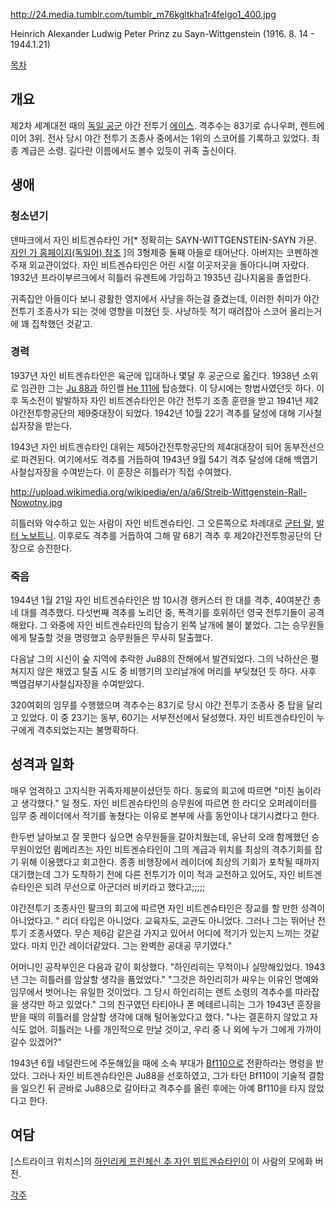 http://24.media.tumblr.com/tumblr_m76kgltkha1r4felgo1_400.jpg

Heinrich Alexander Ludwig Peter Prinz zu Sayn-Wittgenstein (1916. 8. 14 - 1944.1.21)


[[목차]]
== 개요 ==
제2차 세계대전 때의 [[루프트바페|독일 공군]] 야간 전투기 [[에이스]]. 격추수는 83기로 슈나우퍼, 렌트에 이어 3위. 전사 당시 야간 전투기 조종사 중에서는 1위의 스코어를 기록하고 있었다. 최종 계급은 소령. 길다란 이름에서도 볼수 있듯이 귀족 출신이다. 

== 생애 ==
=== 청소년기 ===
덴마크에서 자인 비트겐슈타인 가[* 정확히는 SAYN-WITTGENSTEIN-SAYN 가문. [http://www.sayn.de/fuerstenhaus/geschichtehistory 자인 가 홈페이지(독일어) 참조] ]의 3형제중 둘째 아들로 태어난다. 아버지는 코펜하겐 주재 외교관이었다. 자인 비트겐슈타인은 어린 시절 이곳저곳을 돌아다니며 자랐다. 1932년 프라이부르크에서 히틀러 유겐트에 가입하고 1935년 김나지움을 졸업한다. 

귀족집안 아들이다 보니 광활한 영지에서 사냥을 하는걸 즐겼는데, 이러한 취미가 야간 전투기 조종사가 되는 것에 영향을 미쳤던 듯. 사냥하듯 적기 때려잡아 스코어 올리는거에 꽤 집착했던 것같고. 

=== 경력 ===
1937년 자인 비트겐슈타인은 육군에 입대하나 몇달 후 공군으로 옯긴다. 1938년 소위로 임관한 그는 [[Ju 88]]과 하인켈 [[He 111]]에 탑승했다. 이 당시에는 항법사였던듯 하다. 이후 독소전이 발발하자 자인 비트겐슈타인은 야간 전투기 조종 훈련을 받고 1941년 제2야간전투항공단의 제9중대장이 되었다. 1942년 10월 22기 격추를 달성에 대해 기사철십자장을 받는다.
 
1943년 자인 비트겐슈타인 대위는 제5야간전투항공단의 제4대대장이 되어 동부전선으로 파견된다. 여기에서도 격추를 거듭하여 1943년 9월 54기 격추 달성에 대해 백엽기사철십자장을 수여받는다. 이 훈장은 히틀러가 직접 수여했다.

http://upload.wikimedia.org/wikipedia/en/a/a6/Streib-Wittgenstein-Rall-Nowotny.jpg

히틀러와 악수하고 있는 사람이 자인 비트겐슈타인. 그 오른쪽으로 차례대로 [[군터 랄]], [[발터 노보트니]]. 
이후로도 격추를 거듭하여 그해 말 68기 격추 후 제2야간전투항공단의 단장으로 승진한다.

=== 죽음 ===
1944년 1월 21일 자인 비트겐슈타인은 밤 10시경 랭커스터 한 대를 격추, 40여분간 총 네 대를 격추했다. 다섯번째 격추를 노리던 중, 폭격기를 호위하던 영국 전투기들이 공격해왔다. 그 와중에 자인 비트겐슈타인의 탑승기 왼쪽 날개에 불이 붙었다. 그는 승무원들에게 탈출할 것을 명령했고 승무원들은 무사히 탈출했다.

다음날 그의 시신이 숲 지역에 추락한 Ju88의 잔해에서 발견되었다. 그의 낙하산은 펼쳐지지 않은 채였고 탈출 시도 중 비행기의 꼬리날개에 머리를 부딪쳤던 듯 하다. 사후 백엽검부기사철십자장을 수여받았다.  

320여회의 임무를 수행했으며 격추수는 83기로 당시 야간 전투기 조종사 중 탑을 달리고 있었다. 이 중 23기는 동부, 60기는 서부전선에서 달성했다. 
자인 비트겐슈타인이 누구에게 격추되었는지는 불명확하다.  

== 성격과 일화 ==
매우 엄격하고 고지식한 귀족자제분이셨던듯 하다. 동료의 회고에 따르면 "미친 놈이라고 생각했다." 일 정도. 자인 비트겐슈타인의 승무원에 따르면 한 라디오 오퍼레이터를 임무 중 레이더에서 적기를 놓쳤다는 이유로 본부에 사흘 동안이나 대기시켰다고 한다. 

한두번 날아보고 잘 못한다 싶으면 승무원들을 갈아치웠는데, 유난히 오래 함께했던 승무원이었던 큄메리츠는 자인 비트겐슈타인이 그의 계급과 위치를 최상의 격추기회를 잡기 위해 이용했다고 회고한다. 종종 비행장에서 레이더에 최상의 기회가 포착될 때까지 대기했는데 그가 도착하기 전에 다른 전투기가 이미 적과 교전하고 있어도, 자인 비트겐슈타인은 되려 무선으로 아군더러 비키라고 했다고;;;;;

야간전투기 조종사인 팔크의 회고에 따르면 자인 비트겐슈타인은 장교를 할 만한 성격이 아니었다고. " 리더 타입은 아니었다. 교육자도, 교관도 아니었다. 그러나 그는 뛰어난 전투기 조종사였다. 무슨 제6감 같은걸 가지고 있어서 어디에 적기가 있는지 느끼는 것같았다. 마치 인간 레이더같았다. 그는 완벽한 공대공 무기였다."

어머니인 공작부인은 다음과 같이 회상했다. "하인리히는 무척이나 실망해있었다. 1943년 그는 히틀러를 암살할 생각을 품었었다." "그것은 하인리히가 싸우는 이유인 명예와 임무에서 벗어나는 유일한 것이었다. 그 당시 하인리히는 렌트 소령의 격추수를 따라잡을 생각만 하고 있었다." 그의 친구였던 타티아나 폰 메테르니히는 그가 1943년 훈장을 받을 때의 히틀러를 암살할 생각에 대해 털어놓았다고 했다. "나는 결혼하지 않았고 자식도 없어. 히틀러는 나를 개인적으로 만날 것이고, 우리 중 나 외에 누가 그에게 가까이 갈수 있겠어?"

1943년 6월 네덜란드에 주둔해있을 때에 소속 부대가 [[Bf110]]으로 전환하라는 명령을 받았다. 그러나 자인 비트겐슈타인은 Ju88을 선호하였고, 그가 타던 Bf110이 기술적 결함을 일으킨 뒤 곧바로 Ju88으로 갈아타고 격추수를 올린 후에는 아예 Bf110을 타지 않았다고 한다. 

== 여담 ==
[스트라이크 위치스]의 [[하인리케 프린체신 추 자인 뷔트겐슈타인]]이 이 사람의 모에화 버전.

[[각주]]

